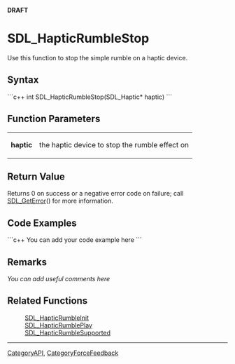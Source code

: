 '''DRAFT'''

= SDL_HapticRumbleStop =
Use this function to stop the simple rumble on a haptic device.


== Syntax ==
```c++
int SDL_HapticRumbleStop(SDL_Haptic* haptic)
```

== Function Parameters ==
{|
|'''haptic'''
|the haptic device to stop the rumble effect on
|}

== Return Value ==
Returns 0 on success or a negative error code on failure; call [[SDL_GetError]]() for more information.

== Code Examples ==
```c++
You can add your code example here
```

== Remarks ==
''You can add useful comments here''

== Related Functions ==
:[[SDL_HapticRumbleInit]]
:[[SDL_HapticRumblePlay]]
:[[SDL_HapticRumbleSupported]]

----
[[CategoryAPI]], [[CategoryForceFeedback]]
